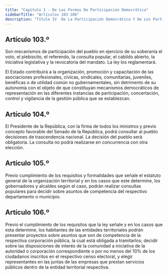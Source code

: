 ```yaml
---
title: "Capítulo 1 - De Las Formas De Participación Democrática"
sidebarTitle: "Artículos 103-106"
description: "Título IV  De La Participación Democrática Y De Los Partidos Políticos - Capítulo 1 - De Las Formas De Participación Democrática"
---
```


## Artículo 103.º

Son mecanismos de participación del pueblo en ejercicio de su soberanía el voto, el plebiscito, el referendo, la consulta popular, el cabildo abierto, la iniciativa legislativa y la revocatoria del mandato. La ley los reglamentará.

El Estado contribuirá a la organización, promoción y capacitación de las asociaciones profesionales, cívicas, sindicales, comunitarias, juveniles, benéficas o de utilidad común no gubernamentales, sin detrimento de su autonomía con el objeto de que constituyan mecanismos democráticos de representación en las diferentes instancias de participación, concertación, control y vigilancia de la gestión pública que se establezcan.

## Artículo 104.º

El Presidente de la República, con la firma de todos los ministros y previo concepto favorable del Senado de la República, podrá consultar al pueblo decisiones de trascendencia nacional. La decisión del pueblo será obligatoria. La consulta no podrá realizarse en concurrencia con otra elección.

## Artículo 105.º

Previo cumplimiento de los requisitos y formalidades que señale el estatuto general de la organización territorial y en los casos que este determine, los gobernadores y alcaldes según el caso, podrán realizar consultas populares para decidir sobre asuntos de competencia del respectivo departamento o municipio.

## Artículo 106.º

Previo el cumplimiento de los requisitos que la ley señale y en los casos que esta determine, los habitantes de las entidades territoriales podrán presentar proyectos sobre asuntos que son de competencia de la respectiva corporación pública, la cual está obligada a tramitarlos; decidir sobre las disposiciones de interés de la comunidad a iniciativa de la autoridad o corporación correspondiente o por no menos del 10% de los ciudadanos inscritos en el respectivo censo electoral, y elegir representantes en las juntas de las empresas que prestan servicios públicos dentro de la entidad territorial respectiva.
